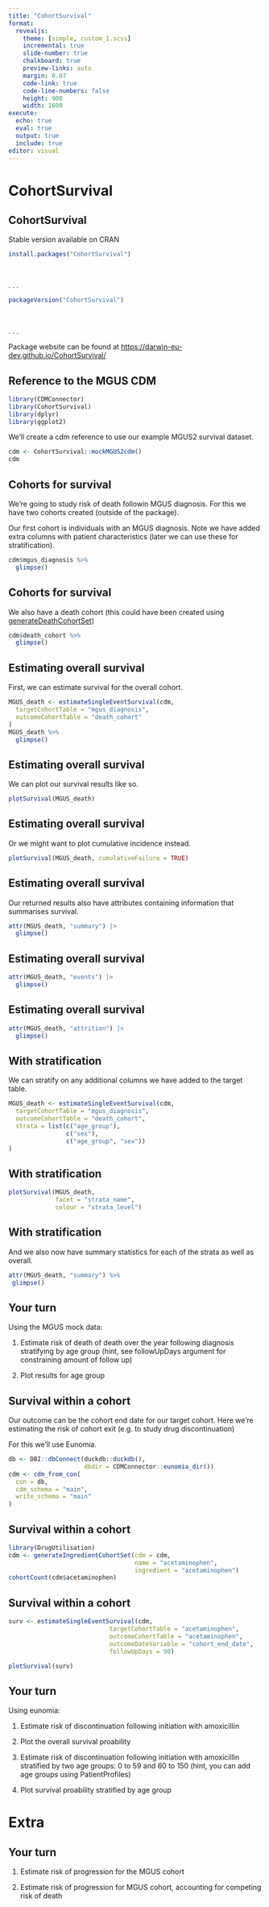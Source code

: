 ```yaml
---
title: "CohortSurvival"
format:
  revealjs: 
    theme: [simple, custom_1.scss]
    incremental: true   
    slide-number: true
    chalkboard: true
    preview-links: auto
    margin: 0.07
    code-link: true
    code-line-numbers: false
    height: 900
    width: 1600
execute:
  echo: true
  eval: true
  output: true
  include: true
editor: visual
---
```


# CohortSurvival

## CohortSurvival

Stable version available on CRAN

```r
install.packages("CohortSurvival")
```

<br/>

. . .

```r
packageVersion("CohortSurvival")
```

<br/>

. . .

Package website can be found at <https://darwin-eu-dev.github.io/CohortSurvival/>

## Reference to the MGUS CDM

```r
library(CDMConnector)
library(CohortSurvival)
library(dplyr)
library(ggplot2)
```

We'll create a cdm reference to use our example MGUS2 survival dataset.

```r
cdm <- CohortSurvival::mockMGUS2cdm()
cdm
```

## Cohorts for survival

We're going to study risk of death followin MGUS diagnosis. For this we have two cohorts created (outside of the package).

Our first cohort is individuals with an MGUS diagnosis. Note we have added extra columns with patient characteristics (later we can use these for stratification).

```r
cdm$mgus_diagnosis %>% 
  glimpse()
```

## Cohorts for survival

We also have a death cohort (this could have been created using [generateDeathCohortSet](https://darwin-eu-dev.github.io/CohortSurvival/reference/generateDeathCohortSet.html))

```r
cdm$death_cohort %>% 
  glimpse()
```

## Estimating overall survival

First, we can estimate survival for the overall cohort.

```r
MGUS_death <- estimateSingleEventSurvival(cdm,
  targetCohortTable = "mgus_diagnosis",
  outcomeCohortTable = "death_cohort"
)
MGUS_death %>% 
  glimpse()
```

## Estimating overall survival

We can plot our survival results like so.

```r
plotSurvival(MGUS_death)
```

## Estimating overall survival

Or we might want to plot cumulative incidence instead.

```r
plotSurvival(MGUS_death, cumulativeFailure = TRUE)
```

## Estimating overall survival

Our returned results also have attributes containing information that summarises survival.

```r
attr(MGUS_death, "summary") |> 
  glimpse()
```

## Estimating overall survival

```r
attr(MGUS_death, "events") |> 
  glimpse()
```

## Estimating overall survival

```r
attr(MGUS_death, "attrition") |> 
  glimpse()
```

## With stratification

We can stratify on any additional columns we have added to the target table.

```r
MGUS_death <- estimateSingleEventSurvival(cdm,
  targetCohortTable = "mgus_diagnosis",
  outcomeCohortTable = "death_cohort",
  strata = list(c("age_group"),
                c("sex"),
                c("age_group", "sex"))
)
```

## With stratification

```r
plotSurvival(MGUS_death,
             facet = "strata_name",
             colour = "strata_level")
```

## With stratification

And we also now have summary statistics for each of the strata as well as overall.

```r
attr(MGUS_death, "summary") %>%
 glimpse()
```

## Your turn

Using the MGUS mock data:

1.  Estimate risk of death of death over the year following diagnosis stratifying by age group (hint, see followUpDays argument for constraining amount of follow up)

2.  Plot results for age group

## Survival within a cohort

Our outcome can be the cohort end date for our target cohort. Here we're estimating the risk of cohort exit (e.g. to study drug discontinuation)

For this we'll use Eunomia.

```r
db <- DBI::dbConnect(duckdb::duckdb(), 
                     dbdir = CDMConnector::eunomia_dir())
cdm <- cdm_from_con(
  con = db,
  cdm_schema = "main", 
  write_schema = "main"
)
```

## Survival within a cohort

```r
library(DrugUtilisation)
cdm <- generateIngredientCohortSet(cdm = cdm,
                                   name = "acetaminophen",
                                   ingredient = "acetaminophen")
cohortCount(cdm$acetaminophen)
```

## Survival within a cohort

```r
surv <- estimateSingleEventSurvival(cdm, 
                            targetCohortTable = "acetaminophen", 
                            outcomeCohortTable = "acetaminophen", 
                            outcomeDateVariable = "cohort_end_date", 
                            followUpDays = 90)

plotSurvival(surv)
```

## Your turn

Using eunomia:

1.  Estimate risk of discontinuation following initiation with amoxicillin

2.  Plot the overall survival proability

3.  Estimate risk of discontinuation following initiation with amoxicillin stratified by two age groups: 0 to 59 and 60 to 150 (hint, you can add age groups using PatientProfiles)

4.  Plot survival proability stratified by age group

# Extra

## Your turn

1.  Estimate risk of progression for the MGUS cohort

2.  Estimate risk of progression for MGUS cohort, accounting for competing risk of death
